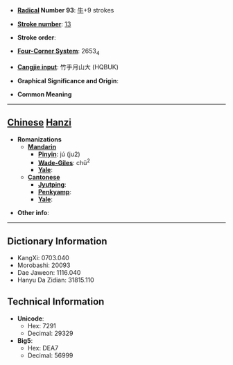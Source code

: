 * '''[[Wiktionary:Chinese radical index| Radical]] Number 93''': [[Wiktionary:Chinese radical index 牛|牛]]+9 strokes

* '''[[Wiktionary:Chinese total strokes index|Stroke number]]''': [[Wiktionary:Chinese total strokes index 13|13]]

* '''Stroke order''': 

* '''[[Wiktionary:Chinese four corner index|Four-Corner System]]''': 2653<sub>4</sub>

* '''[[Wiktionary:Chinese Cangjie index|Cangjie input]]''': 竹手月山大 (HQBUK)

* '''Graphical Significance and Origin''': 

* '''Common Meaning'''

----

== [[Chinese]] [[Hanzi]] ==

* '''Romanizations'''
** '''[[Mandarin]]'''
*** '''[[Pinyin]]''': jú (ju2)
*** '''[[Wade-Giles]]''': chü<sup>2</sup>
*** '''[[Yale]]''': 
** '''[[Cantonese]]'''
*** '''[[Jyutping]]''':
*** '''[[Penkyamp]]''': 
*** '''[[Yale]]''': 

* '''Other info''': 

----

== Dictionary Information ==

* KangXi: 0703.040
* Morobashi: 20093
* Dae Jaweon: 1116.040
* Hanyu Da Zidian: 31815.110

== Technical Information ==

* '''Unicode''':
** Hex: 7291
** Decimal: 29329
* '''Big5''':
** Hex: DEA7
** Decimal: 56999